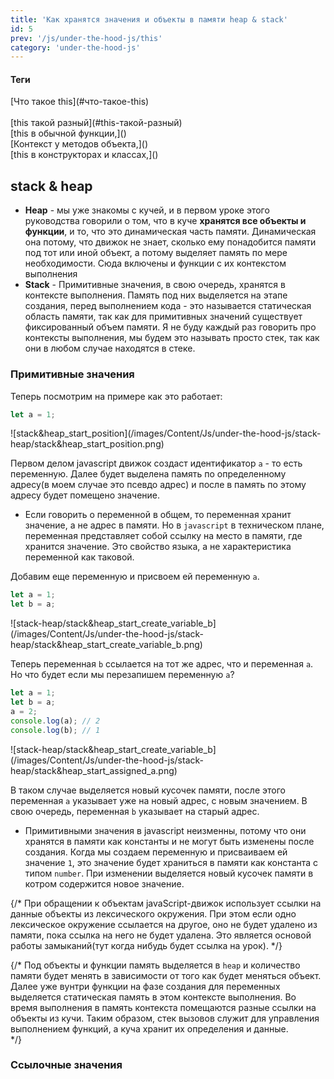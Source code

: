 ```yaml
---
title: 'Как хранятся значения и объекты в памяти heap & stack'
id: 5
prev: '/js/under-the-hood-js/this'
category: 'under-the-hood-js'
---
```


<div className = 'mdHead'>

#### Теги
<div className = 'tag_js'> [Что такое this](#что-такое-this) </div><br/>
<div className = 'tag_js'> [this такой разный](#this-такой-разный) </div>
<div className = 'mini_tag_js'> [this в обычной функции,]() </div>
<div className = 'mini_tag_js'> [Контекст у методов объекта,]() </div>
<div className = 'mini_tag_js'> [this в конструкторах и классах,]() </div>

</div>

## stack & heap

* <b>Heap</b> - мы уже знакомы с кучей, и в первом уроке этого руководства говорили о том, что в куче <b>хранятся все объекты и функции</b>, и то, что это динамическая часть памяти. Динамическая она потому, что движок не знает, сколько ему понадобится памяти под тот или иной объект, а потому выделяет память по мере необходимости. Сюда включены и функции с их контекстом выполнения
* <b>Stack</b> - Примитивные значения, в свою очередь, хранятся в контексте выполнения. Память под них выделяется на этапе создания, перед выполнением кода - это называется статическая область памяти, так как для примитивных значений существует фиксированный объем памяти. Я не буду каждый раз говорить про контексты выполнения, мы будем это называть просто стек, так как они в любом случае находятся в стеке.

### Примитивные значения

Теперь посмотрим на примере как это работает:
```javascript
let a = 1;
```

<div className='container-img'> <span className="img"> ![stack&heap_start_position](/images/Content/Js/under-the-hood-js/stack-heap/stack&heap_start_position.png) </span></div>

Первом делом javascript движок создаст идентификатор `a` - то есть переменную. Далее будет выделена память по определенному адресу(в моем случае это псевдо адрес) и после в память по этому адресу будет помещено значение.

* Если говорить о переменной в общем, то переменная хранит значение, а не адрес в памяти. Но в `javascript` в техническом плане, переменная представляет собой ссылку на место в памяти, где хранится значение.  Это свойство языка, а не характеристика переменной как таковой.

Добавим еще переменную и присвоем ей переменную `a`.
```javascript
let a = 1;
let b = a;
```

<div className='container-img'> <span className="img"> ![stack-heap/stack&heap_start_create_variable_b](/images/Content/Js/under-the-hood-js/stack-heap/stack&heap_start_create_variable_b.png) </span></div>

Теперь переменная `b` ссылается на тот же адрес, что и переменная `a`. Но что будет если мы перезапишем переменную `a`?
```javascript
let a = 1;
let b = a;
a = 2;
console.log(a); // 2
console.log(b); // 1
```

<div className='container-img'> <span className="img"> ![stack-heap/stack&heap_start_create_variable_b](/images/Content/Js/under-the-hood-js/stack-heap/stack&heap_start_assigned_a.png) </span></div>

В таком случае выделяется новый кусочек памяти, после этого переменная `a` указывает уже на новый адрес, с новым значением. В свою очередь, переменная `b` указывает на старый адрес.

* Примитивными значения в javascript неизменны, потому что они хранятся в памяти как константы и не могут быть изменены после создания. Когда мы создаем переменную и присваиваем ей значение `1`, это значение будет храниться в памяти как константа с типом `number`. При изменении выделяется новый кусочек памяти в котром содержится новое значение.

{/* При обращении к объектам javaScript-движок использует ссылки на данные объекты из лексического окружения.
При этом если одно лексическое окружение ссылается на другое, оно не будет удалено из памяти, пока ссылка на него не будет удалена. Это является основой работы замыканий(тут когда нибудь будет ссылка на урок). */}


{/* 
Под объекты и функции память выделяется в `heap` и количество памяти будет менять в зависимости от того как будет меняться объект. Далее уже вунтри функции на фазе создания для переменных выделяется статическая память в этом контексте выполнения. Во время выполнения в память контекста помещаются разные ссылки на объекты из кучи.
Таким образом, стек вызовов служит для управления выполнением функций, а куча хранит их определения и данные. <br/> */}

### Ссылочные значения